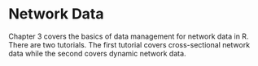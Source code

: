 # Network Data {#ch3-Network-Data-R}

Chapter 3 covers the basics of data management for network data in R. There are two tutorials. The first tutorial covers cross-sectional network data while the second covers dynamic network data.